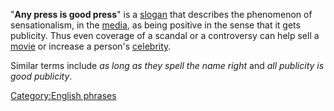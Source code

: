 "'''Any press is good press'''" is a [[slogan]] that describes the phenomenon of sensationalism, in the [[mass media|media]], as being positive in the sense that it gets publicity. Thus even coverage of a scandal or a controversy can help sell a [[movie]] or increase a person's [[celebrity]].  

Similar terms include ''as long as they spell the name right'' and ''all publicity is good publicity''.

{{msg:stub}}
[[Category:English phrases]]